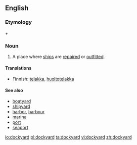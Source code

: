 ==English==

===Etymology===
{{term|dock}} + {{term|yard}}

===Noun===
{{en-noun}}

#A place where [[ship]]s are [[repair|repaired]] or [[outfit|outfitted]].

====Translations====
{{trans-top|ship repair place}}
*Finnish: [[telakka]], [[huoltotelakka]]
{{trans-mid}}
{{trans-bottom}}

====See also====
*[[boatyard]]
*[[shipyard]]
*[[harbor]], [[harbour]]
*[[marina]]
*[[port]]
*[[seaport]]

[[io:dockyard]]
[[pl:dockyard]]
[[ta:dockyard]]
[[vi:dockyard]]
[[zh:dockyard]]